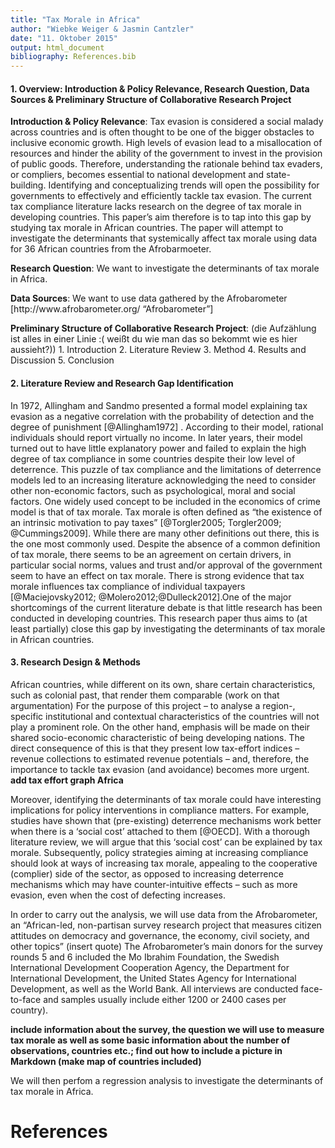 ```yaml
---
title: "Tax Morale in Africa"
author: "Wiebke Weiger & Jasmin Cantzler"
date: "11. Oktober 2015"
output: html_document
bibliography: References.bib
---
```


#### 1. Overview: Introduction & Policy Relevance, Research Question, Data Sources & Preliminary Structure of Collaborative Research Project

**Introduction & Policy Relevance**: Tax evasion is considered a social malady across countries and is often thought to be one of the bigger obstacles to inclusive economic growth. High levels of evasion lead to a misallocation of resources and hinder the ability of the government to invest in the provision of public goods. Therefore, understanding the rationale behind tax evaders, or compliers, becomes essential to national development and state-building. Identifying and conceptualizing trends will open the possibility for governments to effectively and efficiently tackle tax evasion. The current tax compliance literature lacks research on the degree of tax morale in developing countries. This paper's aim therefore is to tap into this gap by studying tax morale in African countries. The paper will attempt to investigate the determinants that systemically affect tax morale using data for 36 African countries from the Afrobarmoeter.

**Research Question**: We want to investigate the determinants of tax morale in Africa. 

**Data Sources**: We want to use data gathered by the Afrobarometer [http://www.afrobarometer.org/ "Afrobarometer"] 

**Preliminary Structure of Collaborative Research Project**:
(die Aufzählung ist alles in einer Linie :( weißt du wie man das so bekommt wie es hier aussieht?))
1. Introduction
2. Literature Review
3. Method
4. Results and Discussion
5. Conclusion

#### 2. Literature Review and Research Gap Identification
In 1972, Allingham and Sandmo presented a formal model explaining tax evasion as a negative correlation with the probability of detection and the degree of punishment [@Allingham1972] . According to their model, rational individuals should report virtually no income. In later years, their model turned out to have little explanatory power and failed to explain the high degree of tax compliance in some countries despite their low level of deterrence. This puzzle of tax compliance and the limitations of deterrence models led to an increasing literature acknowledging the need to consider other non-economic factors, such as psychological, moral and social factors. One widely used concept to be included in the economics of crime model is that of tax morale. Tax morale is often defined as “the existence of an intrinsic motivation to pay taxes” [@Torgler2005; Torgler2009; @Cummings2009]. While there are many other definitions out there, this is the one most commonly used. Despite the absence of a common definition of tax morale, there seems to be an agreement on certain drivers, in particular social norms, values and trust and/or approval of the government seem to have an effect on tax morale. There is strong evidence that tax morale influences tax compliance of individual taxpayers 
[@Maciejovsky2012; @Molero2012;@Dulleck2012].One of the major shortcomings of the current literature debate is that little research has been conducted in developing countries. This research paper thus aims to (at least partially) close this gap by investigating the determinants of tax morale in African countries. 

#### 3. Research Design & Methods
African countries, while different on its own, share certain characteristics, such as colonial past, that render them comparable (work on that argumentation) For the purpose of this project – to analyse a region-, specific institutional and contextual characteristics of the countries will not play a prominent role. On the other hand, emphasis will be made on their shared socio-economic characteristic of being developing nations. The direct consequence of this is that they present low tax-effort indices – revenue collections to estimated revenue potentials – and, therefore, the importance to tackle tax evasion (and avoidance) becomes more urgent. **add tax effort graph Africa**

Moreover, identifying the determinants of tax morale could have interesting implications for policy interventions in compliance matters. For example, studies have shown that (pre-existing) deterrence mechanisms work better when there is a ‘social cost’ attached to them [@OECD]. With a thorough literature review, we will argue that this ‘social cost’ can be explained by tax morale. Subsequently, policy strategies aiming at increasing compliance should look at ways of increasing tax morale, appealing to the cooperative (complier) side of the sector, as opposed to increasing deterrence mechanisms which may have counter-intuitive effects – such as more evasion, even when the cost of defecting increases.

In order to carry out the analysis, we will use data from the Afrobarometer, an "African-led, non-partisan survey research project that measures citizen attitudes on democracy and governance, the economy, civil society, and other topics" (insert quote) The Afrobarometer's main donors for the survey rounds 5 and 6 included the Mo Ibrahim Foundation, the Swedish International Development Cooperation Agency, the Department for International Development, the United States Agency for International Development, as well as the World Bank. All interviews are conducted face-to-face and samples usually include either 1200 or 2400 cases per country).


**include information about the survey, the question we will use to measure tax morale as well as some basic information about the number of observations, countries etc.; find out how to include a picture in Markdown (make map of countries included)**

We will then perfom a regression analysis to investigate the determinants of tax morale in Africa.

# References

